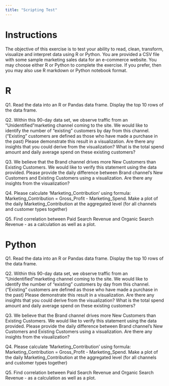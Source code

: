 ```yaml
---
title: "Scripting Test"
---
```


# Instructions

The objective of this exercise is to test your ability to read, clean, transform, visualize and interpret data using R or Python. You are provided a CSV file with some sample marketing sales data for an e-commerce website. You may choose either R or Python to complete the exercise. If you prefer, then you may also use R markdown or Python notebook format.

# R

Q1. Read the data into an R or Pandas data frame. Display the top 10 rows of the data frame. 

Q2. Within this 90-day data set, we observe traffic from an "Unidentified "marketing channel coming to the site. We would like to identify the number of “existing” customers by day from this channel. (“Existing” customers are defined as those who have made a purchase in the past)
Please demonstrate this result in a visualization. Are there any insights that you could derive from the visualization?
What is the total spend amount and daily average spend on these existing customers?


Q3. We believe that the Brand channel drives more New Customers than Existing Customers. We would like to verify this statement using the data provided. Please provide the daily difference between Brand channel’s New Customers and Existing Customers using a visualization. Are there any insights from the visualization?

Q4. Please calculate ‘Marketing_Contribution’ using formula: Marketing_Contribution = Gross_Profit - Marketing_Spend. Make a plot of the daily Marketing_Contribution at the aggregated level (for all channels and customer types together)

Q5. Find correlation between Paid Search Revenue and Organic Search Revenue - as a calculation as well as a plot.

# Python

Q1. Read the data into an R or Pandas data frame. Display the top 10 rows of the data frame. 

Q2. Within this 90-day data set, we observe traffic from an "Unidentified "marketing channel coming to the site. We would like to identify the number of “existing” customers by day from this channel. (“Existing” customers are defined as those who have made a purchase in the past)
Please demonstrate this result in a visualization. Are there any insights that you could derive from the visualization?
What is the total spend amount and daily average spend on these existing customers?


Q3. We believe that the Brand channel drives more New Customers than Existing Customers. We would like to verify this statement using the data provided. Please provide the daily difference between Brand channel’s New Customers and Existing Customers using a visualization. Are there any insights from the visualization?

Q4. Please calculate ‘Marketing_Contribution’ using formula: Marketing_Contribution = Gross_Profit - Marketing_Spend. Make a plot of the daily Marketing_Contribution at the aggregated level (for all channels and customer types together)

Q5. Find correlation between Paid Search Revenue and Organic Search Revenue - as a calculation as well as a plot.